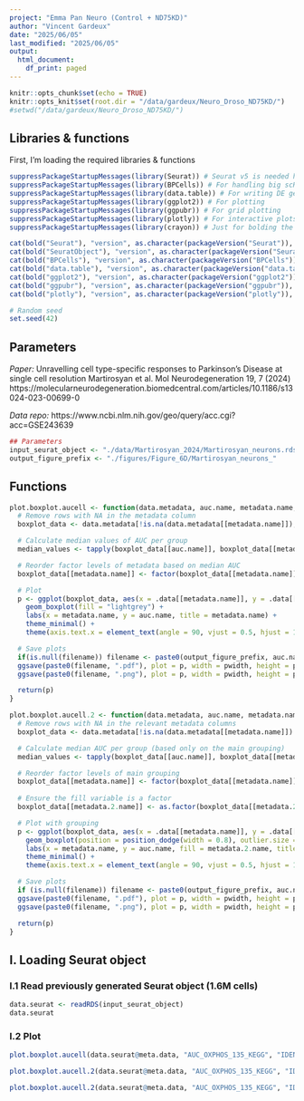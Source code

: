 ```yaml
---
project: "Emma Pan Neuro (Control + ND75KD)"
author: "Vincent Gardeux"
date: "2025/06/05"
last_modified: "2025/06/05"
output:
  html_document:
    df_print: paged
---
```


```r
knitr::opts_chunk$set(echo = TRUE)
knitr::opts_knit$set(root.dir = "/data/gardeux/Neuro_Droso_ND75KD/")
#setwd("/data/gardeux/Neuro_Droso_ND75KD/")
```

## Libraries & functions

First, I'm loading the required libraries & functions

```r
suppressPackageStartupMessages(library(Seurat)) # Seurat v5 is needed here
suppressPackageStartupMessages(library(BPCells)) # For handling big scRNAseq data in Seurat
suppressPackageStartupMessages(library(data.table)) # For writing DE gene file
suppressPackageStartupMessages(library(ggplot2)) # For plotting
suppressPackageStartupMessages(library(ggpubr)) # For grid plotting
suppressPackageStartupMessages(library(plotly)) # For interactive plots
suppressPackageStartupMessages(library(crayon)) # Just for bolding the console output :D

cat(bold("Seurat"), "version", as.character(packageVersion("Seurat")), "\n")
cat(bold("SeuratObject"), "version", as.character(packageVersion("SeuratObject")), "\n")
cat(bold("BPCells"), "version", as.character(packageVersion("BPCells")), "\n")
cat(bold("data.table"), "version", as.character(packageVersion("data.table")), "\n")
cat(bold("ggplot2"), "version", as.character(packageVersion("ggplot2")), "\n")
cat(bold("ggpubr"), "version", as.character(packageVersion("ggpubr")), "\n")
cat(bold("plotly"), "version", as.character(packageVersion("plotly")), "\n")

# Random seed
set.seed(42)
```

## Parameters

*Paper:*
Unravelling cell type-specific responses to Parkinson’s Disease at single cell resolution
Martirosyan et al.
Mol Neurodegeneration 19, 7 (2024)
https://molecularneurodegeneration.biomedcentral.com/articles/10.1186/s13024-023-00699-0

*Data repo:* https://www.ncbi.nlm.nih.gov/geo/query/acc.cgi?acc=GSE243639

```r
## Parameters
input_seurat_object <- "./data/Martirosyan_2024/Martirosyan_neurons.rds"
output_figure_prefix <- "./figures/Figure_6D/Martirosyan_neurons_"
```

## Functions

```r
plot.boxplot.aucell <- function(data.metadata, auc.name, metadata.name, pwidth = 5, pheight = 7, filename = NULL) {
  # Remove rows with NA in the metadata column
  boxplot_data <- data.metadata[!is.na(data.metadata[[metadata.name]]), ]

  # Calculate median values of AUC per group
  median_values <- tapply(boxplot_data[[auc.name]], boxplot_data[[metadata.name]], median)

  # Reorder factor levels of metadata based on median AUC
  boxplot_data[[metadata.name]] <- factor(boxplot_data[[metadata.name]], levels = names(sort(median_values, decreasing = FALSE)))

  # Plot
  p <- ggplot(boxplot_data, aes(x = .data[[metadata.name]], y = .data[[auc.name]])) +
    geom_boxplot(fill = "lightgrey") +
    labs(x = metadata.name, y = auc.name, title = metadata.name) +
    theme_minimal() +
    theme(axis.text.x = element_text(angle = 90, vjust = 0.5, hjust = 1), legend.position = "none")

  # Save plots
  if(is.null(filename)) filename <- paste0(output_figure_prefix, auc.name, "_AUCell_ordered_boxplot_", metadata.name)
  ggsave(paste0(filename, ".pdf"), plot = p, width = pwidth, height = pheight, bg = "white")
  ggsave(paste0(filename, ".png"), plot = p, width = pwidth, height = pheight, dpi = 1000, bg = "white")

  return(p)
}
```

```r
plot.boxplot.aucell.2 <- function(data.metadata, auc.name, metadata.name, metadata.2.name, pwidth = 5, pheight = 7, filename = NULL) {
  # Remove rows with NA in the relevant metadata columns
  boxplot_data <- data.metadata[!is.na(data.metadata[[metadata.name]]) & !is.na(data.metadata[[metadata.2.name]]), ]

  # Calculate median AUC per group (based only on the main grouping)
  median_values <- tapply(boxplot_data[[auc.name]], boxplot_data[[metadata.name]], median)

  # Reorder factor levels of main grouping
  boxplot_data[[metadata.name]] <- factor(boxplot_data[[metadata.name]], levels = names(sort(median_values, decreasing = FALSE)))
  
  # Ensure the fill variable is a factor
  boxplot_data[[metadata.2.name]] <- as.factor(boxplot_data[[metadata.2.name]])

  # Plot with grouping
  p <- ggplot(boxplot_data, aes(x = .data[[metadata.name]], y = .data[[auc.name]], fill = .data[[metadata.2.name]])) +
    geom_boxplot(position = position_dodge(width = 0.8), outlier.size = 0.5) +
    labs(x = metadata.name, y = auc.name, fill = metadata.2.name, title = metadata.name) +
    theme_minimal() +
    theme(axis.text.x = element_text(angle = 90, vjust = 0.5, hjust = 1))

  # Save plots
  if (is.null(filename)) filename <- paste0(output_figure_prefix, auc.name, "_AUCell_ordered_grouped_boxplot_", metadata.name, "_by_", metadata.2.name)
  ggsave(paste0(filename, ".pdf"), plot = p, width = pwidth, height = pheight, bg = "white")
  ggsave(paste0(filename, ".png"), plot = p, width = pwidth, height = pheight, dpi = 1000, bg = "white")

  return(p)
}
```

## I. Loading Seurat object

### I.1 Read previously generated Seurat object (1.6M cells)

```r
data.seurat <- readRDS(input_seurat_object)
data.seurat
```

### I.2 Plot

```r
plot.boxplot.aucell(data.seurat@meta.data, "AUC_OXPHOS_135_KEGG", "IDENT", 2, 3)
```

```r
plot.boxplot.aucell.2(data.seurat@meta.data, "AUC_OXPHOS_135_KEGG", "IDENT", "sex", pwidth = 10)
```

```r
plot.boxplot.aucell.2(data.seurat@meta.data, "AUC_OXPHOS_135_KEGG", "IDENT", "clinicalDiag", pwidth = 10)
```